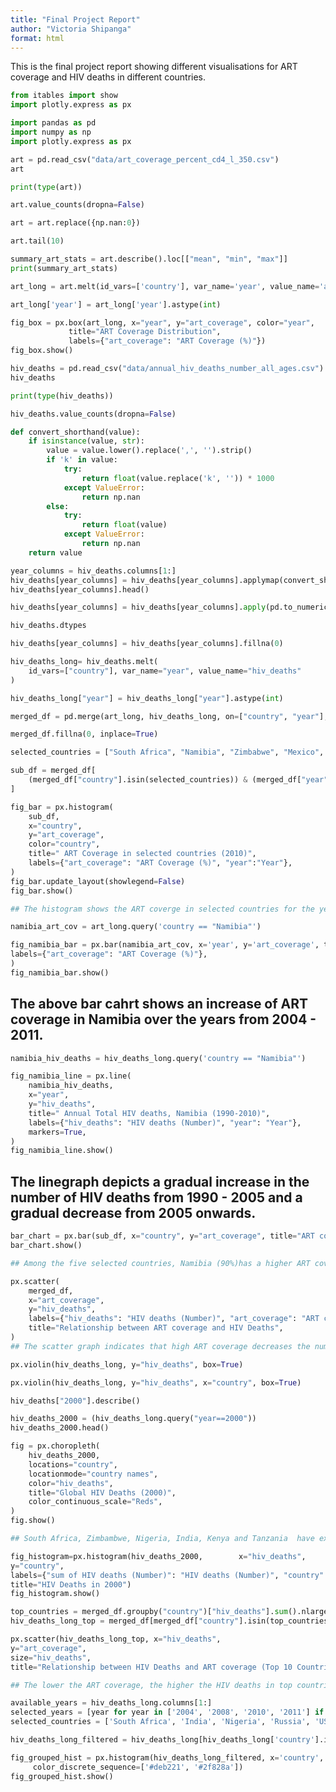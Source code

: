 ```yaml
---
title: "Final Project Report"
author: "Victoria Shipanga"
format: html
---
```


This is the final project report showing different visualisations for ART coverage and HIV deaths in different countries.

```python
from itables import show
import plotly.express as px
```


```python
import pandas as pd
import numpy as np
import plotly.express as px
```


```python
art = pd.read_csv("data/art_coverage_percent_cd4_l_350.csv")
art
```

```python
print(type(art))
```

```python
art.value_counts(dropna=False)
```

```python
art = art.replace({np.nan:0})
```

```python
art.tail(10)
```

```python
summary_art_stats = art.describe().loc[["mean", "min", "max"]]
print(summary_art_stats)
```


```python
art_long = art.melt(id_vars=['country'], var_name='year', value_name='art_coverage')
```

```python
art_long['year'] = art_long['year'].astype(int)
```

```python
fig_box = px.box(art_long, x="year", y="art_coverage", color="year",
             title="ART Coverage Distribution",
             labels={"art_coverage": "ART Coverage (%)"})
fig_box.show()
```

          
```python
hiv_deaths = pd.read_csv("data/annual_hiv_deaths_number_all_ages.csv")
hiv_deaths
```

```python
print(type(hiv_deaths))
```

```python
hiv_deaths.value_counts(dropna=False)
```

```python
def convert_shorthand(value):
    if isinstance(value, str):
        value = value.lower().replace(',', '').strip()
        if 'k' in value:
            try:
                return float(value.replace('k', '')) * 1000
            except ValueError:
                return np.nan
        else:
            try:
                return float(value)
            except ValueError:
                return np.nan
    return value
```

```python
year_columns = hiv_deaths.columns[1:]
hiv_deaths[year_columns] = hiv_deaths[year_columns].applymap(convert_shorthand)
hiv_deaths[year_columns].head()
```

```python
hiv_deaths[year_columns] = hiv_deaths[year_columns].apply(pd.to_numeric, errors='coerce')
```

```python
hiv_deaths.dtypes
```

```python
hiv_deaths[year_columns] = hiv_deaths[year_columns].fillna(0)
```

```python
hiv_deaths_long= hiv_deaths.melt(
    id_vars=["country"], var_name="year", value_name="hiv_deaths"
)
```

```python
hiv_deaths_long["year"] = hiv_deaths_long["year"].astype(int)
```

```python
merged_df = pd.merge(art_long, hiv_deaths_long, on=["country", "year"], how="inner")
```


```python
merged_df.fillna(0, inplace=True)
```

```python
selected_countries = ["South Africa", "Namibia", "Zimbabwe", "Mexico", "Nigeria"]
```

```python
sub_df = merged_df[
    (merged_df["country"].isin(selected_countries)) & (merged_df["year"] == 2010)
]
```

```python
fig_bar = px.histogram(
    sub_df,
    x="country",
    y="art_coverage",
    color="country",
    title=" ART Coverage in selected countries (2010)",
    labels={"art_coverage": "ART Coverage (%)", "year":"Year"},
)
fig_bar.update_layout(showlegend=False)
fig_bar.show()

## The histogram shows the ART coverge in selected countries for the year 2010, with Namibia having the highest coverage while Nigeria is the least with only about 30% coverage.
```
```python
namibia_art_cov = art_long.query('country == "Namibia"')
```

```python
fig_namibia_bar = px.bar(namibia_art_cov, x='year', y='art_coverage', title=" ART Coverage in Namibia per year",
labels={"art_coverage": "ART Coverage (%)"},
)
fig_namibia_bar.show()
```
## The above bar cahrt shows an increase of ART coverage in Namibia over the years from 2004 - 2011.

```python
namibia_hiv_deaths = hiv_deaths_long.query('country == "Namibia"')
```

```python
fig_namibia_line = px.line(
    namibia_hiv_deaths,
    x="year",
    y="hiv_deaths",
    title=" Annual Total HIV deaths, Namibia (1990-2010)",
    labels={"hiv_deaths": "HIV deaths (Number)", "year": "Year"},
    markers=True,
)
fig_namibia_line.show()
```
## The linegraph depicts a gradual increase in the number of HIV deaths from 1990 - 2005 and a gradual decrease from 2005 onwards.



```python
bar_chart = px.bar(sub_df, x="country", y="art_coverage", title="ART coverage in different countries (2010)")
bar_chart.show()

## Among the five selected countries, Namibia (90%)has a higher ART coverage followed by Mexico (79%). While Nigeria has the lowest ART coverage.

```


```python
px.scatter(
    merged_df,
    x="art_coverage",
    y="hiv_deaths",
    labels={"hiv_deaths": "HIV deaths (Number)", "art_coverage": "ART coverage (%)"},
    title="Relationship between ART coverage and HIV Deaths",
)
## The scatter graph indicates that high ART coverage decreases the number of HIV deaths. 
```

```python
px.violin(hiv_deaths_long, y="hiv_deaths", box=True)
```

```python
px.violin(hiv_deaths_long, y="hiv_deaths", x="country", box=True)
```

```python
hiv_deaths["2000"].describe()
```

```python
hiv_deaths_2000 = (hiv_deaths_long.query("year==2000"))
hiv_deaths_2000.head()
```

```python
fig = px.choropleth(
    hiv_deaths_2000, 
    locations="country",
    locationmode="country names",
    color="hiv_deaths",  
    title="Global HIV Deaths (2000)",
    color_continuous_scale="Reds",
)
fig.show()

## South Africa, Zimbambwe, Nigeria, India, Kenya and Tanzania  have experienced higher HID deaths in 2000.
```


```python
fig_histogram=px.histogram(hiv_deaths_2000,        x="hiv_deaths",
y="country",
labels={"sum of HIV deaths (Number)": "HIV deaths (Number)", "country": "Country"},
title="HIV Deaths in 2000")
fig_histogram.show()
```

```python
top_countries = merged_df.groupby("country")["hiv_deaths"].sum().nlargest(10).index
hiv_deaths_long_top = merged_df[merged_df["country"].isin(top_countries)]
```


```python
px.scatter(hiv_deaths_long_top, x="hiv_deaths", 
y="art_coverage", 
size="hiv_deaths",
title="Relationship between HIV Deaths and ART coverage (Top 10 Countries")

## The lower the ART coverage, the higher the HIV deaths in top countries. 
```


```python
available_years = hiv_deaths_long.columns[1:]
selected_years = [year for year in ['2004', '2008', '2010', '2011'] if year in available_years]
selected_countries = ['South Africa', 'India', 'Nigeria', 'Russia', 'USA']
```

```python
hiv_deaths_long_filtered = hiv_deaths_long[hiv_deaths_long['country'].isin(selected_countries)][['country'] + selected_years]
```

```python
fig_grouped_hist = px.histogram(hiv_deaths_long_filtered, x='country', color="country", barnorm="percent",title="Grouped Histogram of HIV Deaths by country", barmode='overlay',
     color_discrete_sequence=['#deb221', '#2f828a'])
fig_grouped_hist.show()

```